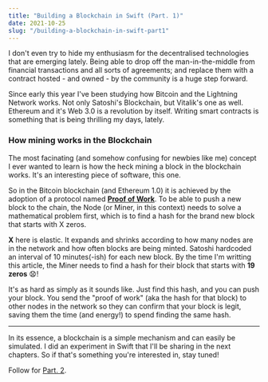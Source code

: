```yaml
---
title: "Building a Blockchain in Swift (Part. 1)"
date: 2021-10-25
slug: "/building-a-blockchain-in-swift-part1"
---
```


I don't even try to hide my enthusiasm for the decentralised technologies that are emerging lately. Being able to drop off the man-in-the-middle from financial transactions and all sorts of agreements; and replace them with a contract hosted - and owned - by the community is a huge step forward.

Since early this year I've been studying how Bitcoin and the Lightning Network works. Not only Satoshi's Blockchain, but Vitalik's one as well. Ethereum and it's Web 3.0 is a revolution by itself. Writing smart contracts is something that is being thrilling my days, lately.

### How mining works in the Blockchain

The most facinating (and somehow confusing for newbies like me) concept I ever wanted to learn is how the heck mining a block in the blockchain works. It's an interesting piece of software, this one. 

So in the Bitcoin blockchain (and Ethereum 1.0) it is achieved by the adoption of a protocol named [**Proof of Work**](https://en.wikipedia.org/wiki/Proof_of_work). To be able to push a new block to the chain, the Node (or Miner, in this context) needs to solve a mathematical problem first, which is to find a hash for the brand new block that starts with X zeros. 

**X** here is elastic. It expands and shrinks according to how many nodes are in the network and how often blocks are being minted. Satoshi hardcoded an interval of 10 minutes(-ish) for each new block. By the time I'm writting this article, the Miner needs to find a hash for their block that starts with **19 zeros** 😧! 

It's as hard as simply as it sounds like. Just find this hash, and you can push your block. You send the "proof of work" (aka the hash for that block) to other nodes in the network so they can confirm that your block is legit, saving them the time (and energy!) to spend finding the same hash.

---

In its essence, a blockchain is a simple mechanism and can easily be simulated. I did an experiment in Swift that I'll be sharing in the next chapters. So if that's something you're interested in, stay tuned!

Follow for [Part. 2](/building-a-blockchain-in-swift-part2).